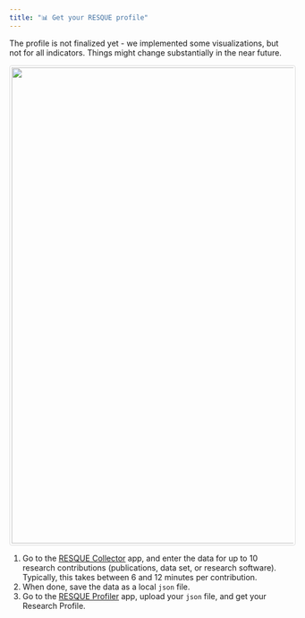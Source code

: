 ```yaml
---
title: "📊 Get your RESQUE profile"
---
```


::: {.callout-warning}
The profile is not finalized yet - we implemented some visualizations, but not for all indicators.
Things might change substantially in the near future.
:::


<img src="images/RESQUE_profile.png" style="border: 1px solid #ddd; border-radius: 4px; padding: 3px; width: 850px;">

1. Go to the [RESQUE Collector](https://nicebread.github.io/RESQUE/web/) app, and enter the data for up to 10 research contributions (publications, data set, or research software). Typically, this takes between 6 and 12 minutes per contribution.
2. When done, save the data as a local `json` file.
3. Go to the [RESQUE Profiler](http://shiny.psy.lmu.de/felix/RESQUE_profile/) app, upload your `json` file, and get your Research Profile.


